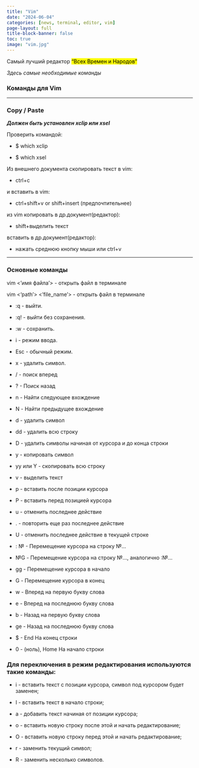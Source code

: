```yaml
---
title: "Vim"
date: "2024-06-04"
categories: [news, terminal, editor, vim]
page-layout: full
title-block-banner: false
toc: true
image: "vim.jpg"
---
```

Самый лучший редактор <mark>"Всех Времен и Народов"</mark>

*Здесь самые необходимые команды*

### Команды для Vim

---

### **Copy / Paste**

***Должен быть установлен xclip или xsel***

Проверить командой:

- $ which xclip

- $ which xsel

Из внешнего документа скопировать текст в vim:

 - ctrl+c

и вставить в vim:

 - ctrl+shift+v or shift+insert (предпочтительнее)

из vim копировать в др.документ(редактор):

 - shift+выделить текст

вставить в др.документ(редактор):

 - нажать среднюю кнопку мыши или ctrl+v

---

### Основные команды

vim <’имя файла’> - открыть файл в терминале

vim <'path'> <’file_name’> - открыть файл в терминале

- :q - выйти.

- :q! - выйти без сохранения.

- :w - сохранить.

- i - режим ввода.

- Esc - обычный режим.

- x - удалить символ.

- / - поиск вперед

- ? - Поиск назад

- n - Найти следующее вхождение

- N - Найти предыдущее вхождение

- d - удалить символ

- dd - удалить всю строку

- D - удалить символы начиная от курсора и до конца строки

- y - копировать символ

- yy или Y - скопировать всю строку

- v - выделить текст

- p - вставить после позиции курсора

- P - вставить перед позицией курсора

- u - отменить последнее действие

- . - повторить еще раз последнее действие

- U - отменить последнее действие в текущей строке

- : № -	Перемещение курсора на строку №...

- №G -	Перемещение курсора на строку №..., аналогично :№...

- gg -	Перемещение курсора в начало

- G -	Перемещение курсора в конец

- w - Вперед на первую букву слова

- e - Вперед на последнюю букву слова

- b - Назад на первую букву слова

- ge - Назад на последнюю букву слова

- $ - End На конец строки

- 0 - (ноль), Home На начало строки

### Для переключения в режим редактирования используются такие команды:

- i - вставить текст с позиции курсора, символ под курсором будет заменен;

- I - вставить текст в начало строки;

- a - добавить текст начиная от позиции курсора;

- o - вставить новую строку после этой и начать редактирование;

- O - вставить новую строку перед этой и начать редактирование;

- r - заменить текущий символ;

- R - заменить несколько символов.
